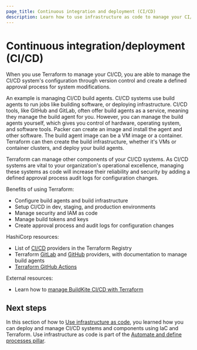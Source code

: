 ```yaml
---
page_title: Continuous integration and deployment (CI/CD)
description: Learn how to use infrastructure as code to manage your CI/CD systems and components.
---
```


# Continuous integration/deployment (CI/CD)

When you use Terraform to manage your CI/CD, you are able to manage the CI/CD system's configuration through version control and create a defined approval process for system modifications.

An example is managing CI/CD build agents. CI/CD systems use build agents to run jobs like building software, or deploying infrastructure. CI/CD tools, like GitHub and GitLab, often offer build agents as a service, meaning they manage the build agent for you. However, you can manage the build agents yourself, which gives you control of hardware, operating system, and software tools. Packer can create an image and install the agent and other software. The build agent image can be a VM image or a container. Terraform can then create the build infrastructure, whether it's VMs or container clusters, and deploy your build agents. 

Terraform can manage other components of your CI/CD systems. As CI/CD systems are vital to your organization's operational excellence, managing these systems as code will increase their reliability and security by adding a defined approval process audit logs for configuration changes.

Benefits of using Terraform:
- Configure build agents and build infrastructure
- Setup CI/CD in dev, staging, and production environments
- Manage security and IAM as code
- Manage build tokens and keys
- Create approval process and audit logs for configuration changes

HashiCorp resources:
- List of [CI/CD](https://registry.terraform.io/browse/providers?category=ci-cd) providers in the Terraform Registry
- Terraform [GitLab](https://registry.terraform.io/providers/gitlabhq/gitlab/latest/docs/resources/runner) and [GitHub](https://registry.terraform.io/providers/integrations/github/latest/docs) providers, with documentation to manage build agents
- [Terraform GitHub Actions](/terraform/tutorials/automation/github-actions)

External resources:
- Learn how to [manage BuildKite CI/CD with Terraform](https://buildkite.com/blog/manage-your-ci-cd-resources-as-code-with-terraform)

## Next steps

In this section of how to [Use infrastructure as code](/well-architected-framework/automate-and-define-processes#use-infrastructure-as-code), you learned how you can deploy and manage CI/CD systems and components using IaC and Terraform. Use infrastructure as code is part of the [Automate and define processes pillar](/well-architected-framework/automate-and-define-processes).